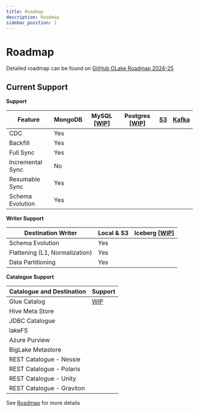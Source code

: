 ```yaml
---
title: Roadmap
description: Roadmap
sidebar_position: 1
---
```


# Roadmap

Detailed roadmap can be found on [GitHub OLake Roadmap 2024-25](https://github.com/orgs/datazip-inc/projects/5)

## Current Support 

**Support**

| Feature            | MongoDB      | MySQL [[WIP](https://github.com/datazip-inc/olake/pull/118)] | Postgres [[WIP](https://github.com/datazip-inc/olake/pull/79)] |  [S3](https://github.com/datazip-inc/olake/issues/86) | [Kafka](https://github.com/datazip-inc/olake/issues/87) | 
|--------------------|----------------| --- | --- | -- | -- |
| CDC                | Yes            |  |  | | |
| Backfill           | Yes            |  |  | | |
| Full Sync          | Yes            |  |  | | |
| Incremental Sync   | No            |  |  | | |
| Resumable Sync     | Yes            |  |  | | |
| Schema Evolution   | Yes            |  |  | | |

**Writer Support**

| Destination Writer   |  Local & S3 |  Iceberg [[WIP](https://github.com/datazip-inc/olake/pull/113)]| 
|----------------------|------------|-----------------|
| Schema Evolution     | Yes        |              |
| Flattening (L1, Normalization)    | Yes         |   |
| Data Partitioning    | Yes        |              | 


**Catalogue Support**

| Catalogue and Destination | Support |
|---------------------------|---------|
| Glue Catalog              | [WIP](https://github.com/datazip-inc/olake/pull/113) |
| Hive Meta Store           |         |
| JDBC Catalogue            |         |
| lakeFS                    |         |
| Azure Purview             |         |
| BigLake Metastore         |         |
| REST Catalogue - Nessie   |         |
| REST Catalogue - Polaris  |         |
| REST Catalogue - Unity    |         |
| REST Catalogue - Graviton |         |


See [Roadmap](https://github.com/orgs/datazip-inc/projects/5) for more details
